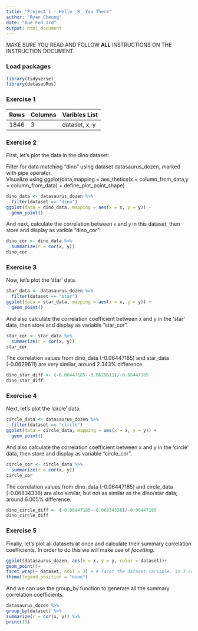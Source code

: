 ```yaml
---
title: "Project 1 - Hello _R_ You There"
author: "Ryan Cheung"
date: "Due Fed 3rd"
output: html_document
---
```


MAKE SURE YOU READ AND FOLLOW **ALL** INSTRUCTIONS ON THE INSTRUCTION DOCUMENT. 

### Load packages

```r
library(tidyverse) 
library(datasauRus)
```


### Exercise 1

|__Rows__|__Columns__|__Varibles List__|
|:------------|:------------|:------------|
|1846|3|dataset, x, y|

### Exercise 2

First, let's plot the data in the dino dataset:  
  
Filter for data matching "dino" using dataset datasaurus_dozen, marked with pipe operator.  
Visualize using ggplot(data,mapping = aes_thetics(x = column_from_data,y = column_from_data) + define_plot_point_shape)  

```r
dino_data <- datasaurus_dozen %>%
  filter(dataset == "dino")
ggplot(data = dino_data, mapping = aes(x = x, y = y)) +
  geom_point()
```

And next, calculate the correlation between `x` and `y` in this dataset, then store and display as varible "dino_cor":

```r
dino_cor <- dino_data %>%
  summarize(r = cor(x, y))
dino_cor
```

### Exercise 3

Now, let's plot the 'star' data.

```r
star_data <- datasaurus_dozen %>%
  filter(dataset == "star")
ggplot(data = star_data, mapping = aes(x = x, y = y)) +
  geom_point()
```

And also calculate the correlation coefficient between x and y in the 'star' data, then store and display as variable "star_cor".
 
```r
star_cor <- star_data %>%
  summarize(r = cor(x, y))
star_cor
```

The correlation values from dino_data (-0.06447185) and star_data (-0.0629611) are very similar, around 2.343% difference.

```r
dino_star_diff <- (-0.06447185--0.0629611)/-0.06447185
dino_star_diff
```

### Exercise 4

Next, let's plot the 'circle' data.

```r
circle_data <- datasaurus_dozen %>%
  filter(dataset == "circle")
ggplot(data = circle_data, mapping = aes(x = x, y = y)) +
  geom_point()
```

And also calculate the correlation coefficient between x and y in the 'circle' data, then store and display as variable "circle_cor".
 
```r
circle_cor <- circle_data %>%
  summarize(r = cor(x, y))
circle_cor
```

The correlation values from dino_data (-0.06447185) and circle_data (-0.06834336) are also similar, but not as similar as the dino/star data; around 6.005% difference.

```r
dino_circle_diff <- (-0.06447185--0.06834336)/-0.06447185
dino_circle_diff
```

### Exercise 5

Finally, let’s plot all datasets at once and calculate their summary correlation coefficients. In order to do this we will make use of _facetting_.

```r
ggplot(datasaurus_dozen, aes(x = x, y = y, color = dataset))+
geom_point()+
facet_wrap(~ dataset, ncol = 3) + # facet the dataset variable, in 3 cols
theme(legend.position = "none")
```
And we can use the group_by function to generate all the summary correlation coefficients.

```r
datasaurus_dozen %>%
group_by(dataset) %>%
summarize(r = cor(x, y)) %>%
print(13)
```

